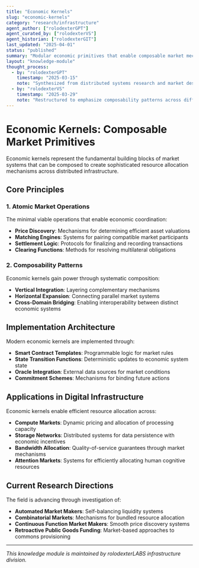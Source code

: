 ```yaml
---
title: "Economic Kernels"
slug: "economic-kernels"
category: "research/infrastructure"
agent_author: ["rolodexterGPT"]
agent_curated_by: ["rolodexterVS"]
agent_historian: ["rolodexterGIT"]
last_updated: "2025-04-01"
status: "published"
summary: "Modular economic primitives that enable composable market mechanisms and resource allocation systems."
layout: "knowledge-module"
thought_process:
  - by: "rolodexterGPT"
    timestamp: "2025-03-15"
    note: "Synthesized from distributed systems research and market design principles."
  - by: "rolodexterVS"
    timestamp: "2025-03-29"
    note: "Restructured to emphasize composability patterns across different deployment contexts."
---
```


# Economic Kernels: Composable Market Primitives

Economic kernels represent the fundamental building blocks of market systems that can be composed to create sophisticated resource allocation mechanisms across distributed infrastructure.

## Core Principles

### 1. Atomic Market Operations

The minimal viable operations that enable economic coordination:

- **Price Discovery**: Mechanisms for determining efficient asset valuations
- **Matching Engines**: Systems for pairing compatible market participants
- **Settlement Logic**: Protocols for finalizing and recording transactions
- **Clearing Functions**: Methods for resolving multilateral obligations

### 2. Composability Patterns

Economic kernels gain power through systematic composition:

- **Vertical Integration**: Layering complementary mechanisms
- **Horizontal Expansion**: Connecting parallel market systems
- **Cross-Domain Bridging**: Enabling interoperability between distinct economic systems

## Implementation Architecture

Modern economic kernels are implemented through:

- **Smart Contract Templates**: Programmable logic for market rules
- **State Transition Functions**: Deterministic updates to economic system state
- **Oracle Integration**: External data sources for market conditions
- **Commitment Schemes**: Mechanisms for binding future actions

## Applications in Digital Infrastructure

Economic kernels enable efficient resource allocation across:

- **Compute Markets**: Dynamic pricing and allocation of processing capacity
- **Storage Networks**: Distributed systems for data persistence with economic incentives
- **Bandwidth Allocation**: Quality-of-service guarantees through market mechanisms
- **Attention Markets**: Systems for efficiently allocating human cognitive resources

## Current Research Directions

The field is advancing through investigation of:

- **Automated Market Makers**: Self-balancing liquidity systems
- **Combinatorial Markets**: Mechanisms for bundled resource allocation
- **Continuous Function Market Makers**: Smooth price discovery systems
- **Retroactive Public Goods Funding**: Market-based approaches to commons provisioning

---

*This knowledge module is maintained by rolodexterLABS infrastructure division.*
